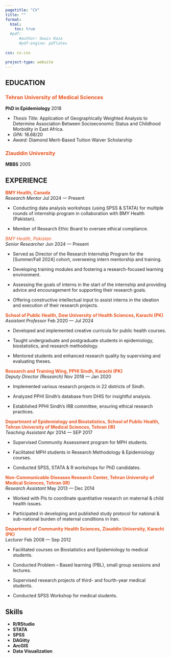```yaml
---
pagetitle: "CV"
title: ""
format:
  html:
    toc: true
  #pdf:
      #author: Owais Raza
      #pdf-engine: pdflatex
    
css: cv.css

project-type: website
---
```


## EDUCATION

### <span style="color:#E95420">Tehran University of Medical Sciences</span> 
**PhD in Epidemiology** [2018]{.cvdate} 

-  *Thesis Title:* Application of Geographically Weighted Analysis to Determine Association Between Socioeconomic Status and Childhood Morbidity in East Africa.  
-  *GPA:* 18.68/20  
-  *Award:* Diamond Merit-Based Tuition Waiver Scholarship

### <span style="color:#E95420">Ziauddin University</span>  
**MBBS** [2005]{.cvdate}




## EXPERIENCE

**<span style="color:#E95420">BMY Health, Canada</span>**\
*Research Mentor* [Jul 2024 --- Present]{.cvdate}

-   Conducting data analysis workshops (using SPSS & STATA) for multiple
rounds of internship program in collaboration with BMY Health (Pakistan).

-   Member of Research Ethic Board to oversee ethical compliance.

*<span style="color:#E95420">BMY Health, Pakistan</span>*\
*Senior Researcher* [Jun 2024 --- Present]{.cvdate} 

-   Served as Director of the Research Internship Program for the [Summer/Fall 2024] cohort, overseeing intern mentorship and training.

-   Developing training modules and fostering a research-focused learning environment.

-   Assessing the goals of interns in the start of the internship and
providing advice and encouragement for supporting their research goals.

-   Offering constructive intellectual input to assist interns in the ideation and execution of their research projects.

**<span style="color:#E95420">School of Public Health, Dow University of Health Sciences, Karachi (PK)</span>**\
*Assistant Professor* [Feb 2020 --- Jul 2024]{.cvdate}

-    Developed and implemented creative curricula for public health courses.

-    Taught undergraduate and postgraduate students in epidemiology, biostatistics, and research methodology.

-    Mentored students and enhanced research quality by supervising and evaluating theses.

**<span style="color:#E95420">Research and Training Wing, PPHI Sindh, Karachi (PK)</span>**\
*Deputy Director (Research)* [Nov 2018 --- Jan 2020]{.cvdate}

-   Implemented various research projects in 22 districts of Sindh.

-   Analyzed PPHI Sindh’s database from DHIS for insightful analysis.

-   Established PPHI Sindh’s IRB committee, ensuring ethical research practices.

**<span style="color:#E95420">Department of Epidemiology and Biostatistics, School of Public Health, Tehran University of Medical Sciences, Tehran (IR)</span>**\
*Teaching Assistant* [Apr 2014 --- SEP 2017]{.cvdate}

-   Supervised Community Assessment program for MPH students.

-   Facilitated MPH students in Research Methodology & Epidemiology courses.

-   Conducted SPSS, STATA & R workshops for PhD candidates.

**<span style="color:#E95420">Non-Communicable Diseases Research Center, Tehran University of Medical Sciences, Tehran (IR)</span>**\
*Research Assistant* [May 2013 --- Dec 2014]{.cvdate}

-   Worked with PIs to coordinate quantitative research on maternal & child health issues.

-   Participated in developing and published study protocol for national & sub-national burden of maternal conditions in Iran.

**<span style="color:#E95420">Department of Community Health Sciences, Ziauddin University, Karachi (PK)</span>**\
*Lecturer* [Feb 2008 --- Sep 2012]{.cvdate}

-   Facilitated courses on Biostatistics and Epidemiology to medical students.

-   Conducted Problem – Based learning (PBL), small group sessions and lectures.

-   Supervised research projects of third- and fourth-year medical students.

-   Conducted SPSS Workshop for medical students.


## Skills  

- **R/RStudio** 
- **STATA** 
- **SPSS**
- **DAGitty**
- **ArcGIS** 
- **Data Visualization** 
